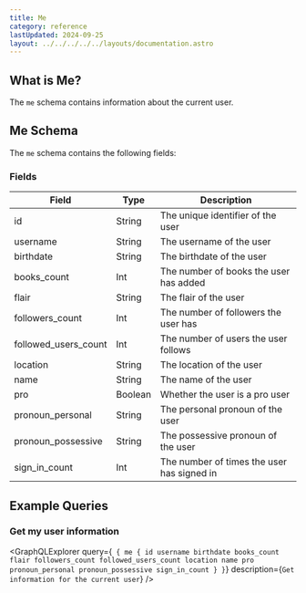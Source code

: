 ```yaml
---
title: Me
category: reference
lastUpdated: 2024-09-25
layout: ../../../../../layouts/documentation.astro
---
```




## What is Me?

The `me` schema contains information about the current user.

## Me Schema

The `me` schema contains the following fields:

### Fields

<table>
    <thead>
    <tr>
        <th>Field</th>
        <th>Type</th>
        <th>Description</th>
    </tr>
    </thead>
    <tbody>
    <tr>
        <td>id</td>
        <td>String</td>
        <td>The unique identifier of the user</td>
    </tr>
    <tr>
        <td>username</td>
        <td>String</td>
        <td>The username of the user</td>
    </tr>
    <tr>
        <td>birthdate</td>
        <td>String</td>
        <td>The birthdate of the user</td>
    </tr>
    <tr>
        <td>books_count</td>
        <td>Int</td>
        <td>The number of books the user has added</td>
    </tr>
    <tr>
        <td>flair</td>
        <td>String</td>
        <td>The flair of the user</td>
    </tr>
    <tr>
        <td>followers_count</td>
        <td>Int</td>
        <td>The number of followers the user has</td>
    </tr>
    <tr>
        <td>followed_users_count</td>
        <td>Int</td>
        <td>The number of users the user follows</td>
    </tr>
    <tr>
        <td>location</td>
        <td>String</td>
        <td>The location of the user</td>
    </tr>
    <tr>
        <td>name</td>
        <td>String</td>
        <td>The name of the user</td>
    </tr>
    <tr>
        <td>pro</td>
        <td>Boolean</td>
        <td>Whether the user is a pro user</td>
    </tr>
    <tr>
        <td>pronoun_personal</td>
        <td>String</td>
        <td>The personal pronoun of the user</td>
    </tr>
    <tr>
        <td>pronoun_possessive</td>
        <td>String</td>
        <td>The possessive pronoun of the user</td>
    </tr>
    <tr>
        <td>sign_in_count</td>
        <td>Int</td>
        <td>The number of times the user has signed in</td>
    </tr>
    </tbody>
</table>

## Example Queries

### Get my user information
<GraphQLExplorer query={`
{
  me {
    id
    username
    birthdate
    books_count
    flair
    followers_count
    followed_users_count
    location
    name
    pro
    pronoun_personal
    pronoun_possessive
    sign_in_count
  }
}`} description={`Get information for the current user`} />
